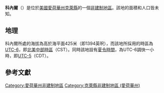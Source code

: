 {{noteTA
|G1=USState
|G2=地名
|G3=Unit
}}
{{Infobox settlement
|official_name            = 科內爾
|native_name = Cornell
|settlement_type          = [[非建制地區|非建制地區]]
|image_skyline            = 
|imagesize                = 
|image_map                = 
|mapsize                  = 
|pushpin_map              = USA Iowa
|pushpin_label            = 科內爾
|pushpin_label_position   = top
|pushpin_map_caption      = 科內爾在愛荷華州的位置
|subdivision_type         = [[世界政區索引|國家]]
|subdivision_type1        = [[美国州份|州份]]
|subdivision_type2        = [[愛荷華州行政区划|縣]]
|subdivision_name         = [[美国|美国]]
|subdivision_name1        = [[愛荷華州|愛荷華州]]
|subdivision_name2        = [[克萊縣_(愛荷華州)|克萊縣]]
|elevation_ft             = 1394
|elevation_m              = 425
|area_total_km2           = 
|area_total_sq_mi         = 
|area_land_km2            = 
|area_land_sq_mi          = 
|area_water_km2           = 
|area_water_sq_mi         = 
|population_as_of         = 2010
|population_footnotes     = 
|population_total         = 
|population_metro         = 
|population_density_km2   = auto
|population_density_sq_mi = auto
|timezone                 = [[北美中部时区|北美中部时区]]
|utc_offset               = -6
|coordinates              = {{coord|42|56|40|N|95|08|24|W|display=inline,title}}
| coor_pinpoint           = 
| coordinates_footnotes   = 
|timezone_DST             = CDT
|utc_offset_DST           = -5
|postal_code_type         = [[美國郵區編號|郵區編號]]
|postal_code              = 
|area_code                = {{link-en|电话区号712|Area code 712|712}}
|blank_name = [[地名信息系统|GNIS ID]]
|blank_info = 455632<ref name="GNIS">{{cite gnis|455632|Cornell}}</ref>
}}
'''科內爾'''（{{lang-en|Cornell}}）是位於[[美國|美國]][[愛荷華州|愛荷華州]][[克萊縣_(愛荷華州)|克萊縣]]的一個[[非建制地區|非建制地區]]。該地的面積和人口皆未知。

== 地理 ==
科內爾所處的海拔為高於海平面425米（即1394英呎），而該地所採用的時區為[[UTC-6|UTC-6]]，即[[北美中部時區|北美中部時區]]（CST）。同時該地設有[[夏令時間|夏令時間]]，為UTC-6調快一小時，即[[UTC-5|UTC-5]]（CDT）。

== 參考文獻 ==
{{reflist}}

{{克萊縣 (愛荷華州)}}

{{DEFAULTSORT:Cornell}}
[[Category:愛荷華州非建制地區|Category:愛荷華州非建制地區]]
[[Category:克萊縣非建制地區_(愛荷華州)|Category:克萊縣非建制地區 (愛荷華州)]]

{{Iowa-geo-stub}}